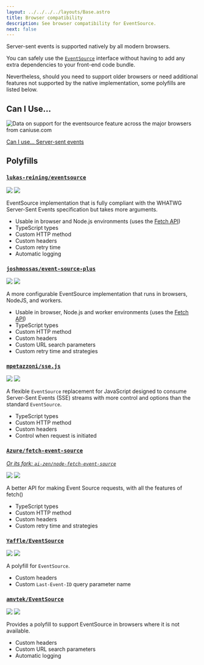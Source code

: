 ```yaml
---
layout: ../../../../layouts/Base.astro
title: Browser compatibility
description: See browser compatibility for EventSource.
next: false
---
```


<script src="https://cdn.jsdelivr.net/npm/baseline-status@1/baseline-status.min.js" type="module"></script>
<baseline-status featureId="server-sent-events"></baseline-status>

Server-sent events is supported natively by all modern browsers.

You can safely use the [`EventSource`](https://developer.mozilla.org/en-US/docs/Web/API/EventSource) interface without having to add any extra dependencies to your front-end code bundle.

Nevertheless, should you need to support older browsers or need additional features not supported by the native implementation, some polyfills are listed below.

## Can I Use...

<script src="https://cdn.jsdelivr.net/gh/ireade/caniuse-embed/public/caniuse-embed.min.js"></script>

<p class="ciu_embed not-content" data-feature="eventsource" data-periods="future_1,current,past_1,past_2" data-accessible-colours="false">
    <picture>
        <source type="image/webp" srcset="https://caniuse.bitsofco.de/image/eventsource.webp" />
        <source type="image/png" srcset="https://caniuse.bitsofco.de/image/eventsource.png" />
        <img src="https://caniuse.bitsofco.de/image/eventsource.jpg" alt="Data on support for the eventsource feature across the major browsers from caniuse.com" />
    </picture>
</p>

<a href="https://caniuse.com/eventsource" target="_blank" class="text-center">
    Can I use... Server-sent events
</a>

## Polyfills

### [`lukas-reining/eventsource`](https://www.npmjs.com/package/extended-eventsource)

<div class="shields not-content">
    <img src="https://img.shields.io/github/stars/lukas-reining/eventsource?style=flat-square" />
    <img src="https://img.shields.io/npm/dw/extended-eventsource?style=flat-square" />
</div>

EventSource implementation that is fully compliant with the WHATWG Server-Sent Events specification but takes more arguments.

* Usable in browser and Node.js environments (uses the [Fetch API](https://developer.mozilla.org/en-US/docs/Web/API/Fetch_API))
* TypeScript types
* Custom HTTP method
* Custom headers
* Custom retry time
* Automatic logging

### [`joshmossas/event-source-plus`](https://www.npmjs.com/package/event-source-plus)

<div class="shields not-content">
    <img src="https://img.shields.io/github/stars/joshmossas/event-source-plus?style=flat-square" />
    <img src="https://img.shields.io/npm/dw/event-source-plus?style=flat-square" />
</div>

A more configurable EventSource implementation that runs in browsers, NodeJS, and workers.

* Usable in browser, Node.js and worker environments (uses the [Fetch API](https://developer.mozilla.org/en-US/docs/Web/API/Fetch_API))
* TypeScript types
* Custom HTTP method
* Custom headers
* Custom URL search parameters
* Custom retry time and strategies

### [`mpetazzoni/sse.js`](https://github.com/mpetazzoni/sse.js)

<div class="shields not-content">
    <img src="https://img.shields.io/github/stars/mpetazzoni/sse.js?style=flat-square" />
    <img src="https://img.shields.io/npm/dw/sse.js?style=flat-square" />
</div>

A flexible `EventSource` replacement for JavaScript designed to consume Server-Sent Events (SSE) streams with more control and options than the standard `EventSource`.

* TypeScript types
* Custom HTTP method
* Custom headers
* Control when request is initiated

### [`Azure/fetch-event-source`](https://github.com/Azure/fetch-event-source)

[*Or its fork: `ai-zen/node-fetch-event-source`*](https://www.npmjs.com/package/@ai-zen/node-fetch-event-source)

<div class="shields not-content">
    <img src="https://img.shields.io/github/stars/Azure/fetch-event-source?style=flat-square" />
    <img src="https://img.shields.io/npm/dw/@microsoft/fetch-event-source?style=flat-square" />
</div>

A better API for making Event Source requests, with all the features of fetch()

* TypeScript types
* Custom HTTP method
* Custom headers
* Custom retry time and strategies

### [`Yaffle/EventSource`](https://www.npmjs.com/package/event-source-polyfill)

<div class="shields not-content">
    <img src="https://img.shields.io/github/stars/Yaffle/EventSource?style=flat-square" />
    <img src="https://img.shields.io/npm/dw/event-source-polyfill?style=flat-square" />
</div>

A polyfill for `EventSource`.

* Custom headers
* Custom `Last-Event-ID` query parameter name

### [`amvtek/EventSource`](https://www.npmjs.com/package/eventsource-polyfill)

<div class="shields not-content">
    <img src="https://img.shields.io/github/stars/amvtek/EventSource?style=flat-square" />
    <img src="https://img.shields.io/npm/dw/eventsource-polyfill?style=flat-square" />
</div>

Provides a polyfill to support EventSource in browsers where it is not available.

* Custom headers
* Custom URL search parameters
* Automatic logging
